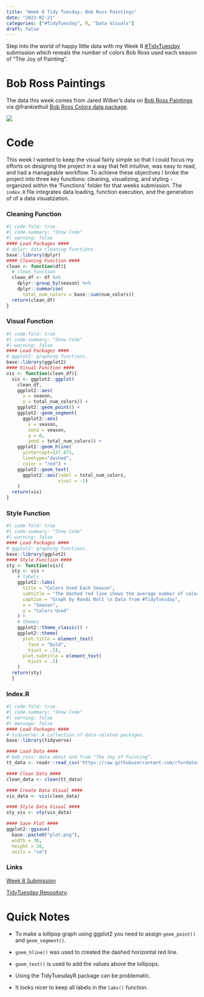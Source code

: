 ```yaml
---
title: "Week 8 Tidy Tuesday: Bob Ross Paintings"
date: "2023-02-21"
categories: ["#TidyTuesday", R, "Data Visuals"]
draft: false
---
```


Step into the world of happy little data with my Week 8 [#TidyTuesday](https://github.com/rfordatascience/tidytuesday) submission which reveals the number of colors Bob Ross used each season of "The Joy of Painting".

# Bob Ross Paintings

The data this week comes from Jared Wilber's data on [Bob Ross Paintings](https://github.com/jwilber/Bob_Ross_Paintings/blob/master/data/bob_ross_paintings.csv) via @frankiethull [Bob Ross Colors data package](https://github.com/frankiethull/BobRossColors).

![](plot.png)

# Code

This week I wanted to keep the visual fairly simple so that I could focus my efforts on designing the project in a way that felt intuitive, was easy to read, and had a manageable workflow. To achieve these objectives I broke the project into three key functions: cleaning, visualizing, and styling - organized within the 'Functions' folder for that weeks submission. The `index.R` file integrates data loading, function execution, and the generation of of a data visualization.

::: {.panel-tabset}

### Cleaning Function

```r
#| code-fold: true
#| code-summary: "Show Code"
#| warning: false
#### Load Packages ####
# dplyr: data cleaning functions.
base::library(dplyr)
#### Cleaning Function ####
clean <- function(df){
  # clean function
  clean_df <- df %>%
    dplyr::group_by(season) %>%
    dplyr::summarise(
      total_num_colors = base::sum(num_colors))
  return(clean_df)
}
```

### Visual Function

```r
#| code-fold: true
#| code-summary: "Show Code"
#| warning: false
#### Load Packages ####
# ggplot2: graphing functions. 
base::library(ggplot2)
#### Visual Function ####
vis <- function(clean_df){
  vis <- ggplot2::ggplot(
    clean_df,
    ggplot2::aes(
      x = season,
      y = total_num_colors)) +
    ggplot2::geom_point() + 
    ggplot2::geom_segment(
      ggplot2::aes(
        x = season,
        xend = season,
        y = 0,
        yend = total_num_colors)) + 
    ggplot2::geom_hline(
      yintercept=137.871, 
      linetype="dashed", 
      color = "red") +
    ggplot2::geom_text(
      ggplot2::aes(label = total_num_colors,
                   vjust = -1)
    )
  return(vis)
}
```

### Style Function

```r
#| code-fold: true
#| code-summary: "Show Code"
#| warning: false
#### Load Packages ####
# ggplot2: graphing functions. 
base::library(ggplot2)
#### Style Function ####
sty <- function(vis){
  sty <- vis +
    # labels 
    ggplot2::labs(
      title = "Colors Used Each Season",
      subtitle = "The dashed red line shows the average number of colors used each season, 137.871.",
      caption = "Graph by Randi Bolt \n Data from #TidyTuesday",
      x = "Season",
      y = "Colors Used"
    ) + 
    # themes
    ggplot2::theme_classic() + 
    ggplot2::theme(
      plot.title = element_text(
        face = "bold",
        hjust = .5),
      plot.subtitle = element_text(
        hjust = .5)
    ) 
  return(sty)
  }
```

### Index.R

```r
#| code-fold: true
#| code-summary: "Show Code"
#| warning: false
#| message: false
#### Load Packages ####
# tidyverse: A collection of data-related packages.
base::library(tidyverse)

#### Load Data ####
# bob_ross: data about and from "The Joy of Painting".
tt_data <- readr::read_csv('https://raw.githubusercontent.com/rfordatascience/tidytuesday/master/data/2023/2023-02-21/bob_ross.csv')

#### Clean Data ####
clean_data <- clean(tt_data)

#### Create Data Visual ####
vis_data <- vis(clean_data)

#### Style Data Visual ####
sty_vis <- sty(vis_data)

#### Save Plot ####
ggplot2::ggsave(
  base::paste0("plot.png"), 
  width = 30, 
  height = 20, 
  units = "cm")
```

### Links

[Week 8 Submission](https://github.com/rbolt13/tidytuesday/tree/main/2023/week_08) 

[TidyTuesday Repository](https://github.com/rbolt13/tidytuesday).

:::

# Quick Notes

* To make a lollipop graph using ggplot2 you need to assign `geom_point()` and `geom_segment()`.

* `goem_hline()` was used to created the dashed horizontal red line.

* `geom_text()` is used to add the values above the lollipops. 

* Using the TidyTuesdayR package can be problematic. 

* It looks nicer to keep all labels in the `labs()` function. 